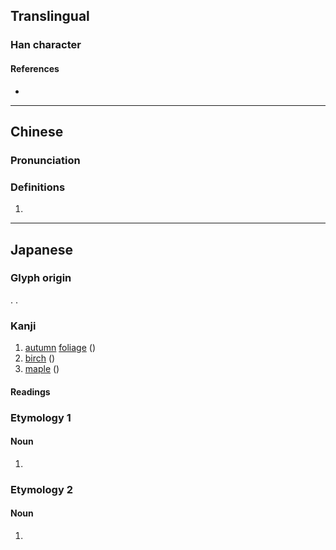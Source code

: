 {{also|槭|糀}}
{{character info}}
==Translingual==

===Han character===
{{Han char|rn=75|rad=木|as=07|sn=11|four=|canj=DTOP|ids=⿰木花}}

====References====
* {{Han ref|kx=0537.131|dkj=15065|dj=0924.180|hdz=21210.041|uh=691B|ud=26907}}

----

==Chinese==
{{zh-forms|alt=樺}}

===Pronunciation===
{{zh-pron
|m=huā
|c=waa4
|cat=n
}}

===Definitions===
{{zh-hanzi}}

# {{rfdef|zh}}

----

==Japanese==
{{wikipedia|lang=ja}}

===Glyph origin===
{{ja-etym-kokuji}}. {{Han compound|木|花}}.

===Kanji===
{{ja-kanji|grade=|rs=木07}}

# [[autumn]] [[foliage]] ({{ja-r|紅葉|もみじ}})
# [[birch]] ({{ja-r|樺|かば}})
# [[maple]] ({{ja-r|紅葉|もみじ-ば}})

====Readings====
{{ja-readings
|kun=かば-, もみじ-<もみぢ-
}}

===Etymology 1===
{{ja-kanjitab|もみじ|yomi=k}}

====Noun====
{{ja-noun|もみじ|hhira=もみぢ}}

# {{alternative spelling of|ja|紅葉}}

===Etymology 2===
{{ja-kanjitab|かば|yomi=k}}

====Noun====
{{ja-noun|かば}}

# {{alternative spelling of|ja|樺}}